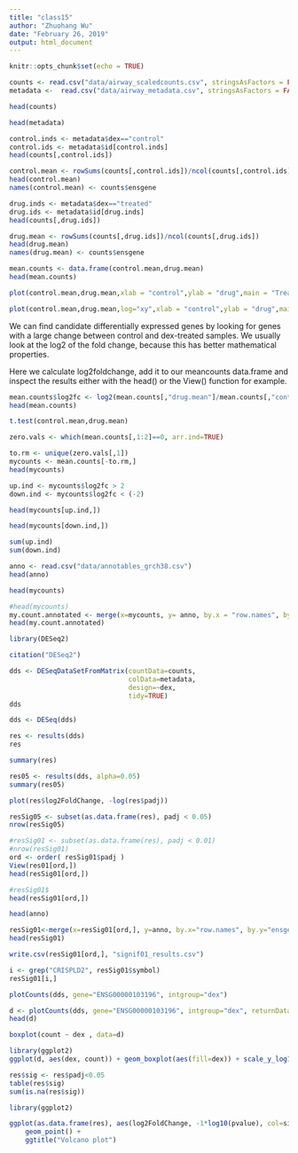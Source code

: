 ```yaml
---
title: "class15"
author: "Zhuohang Wu"
date: "February 26, 2019"
output: html_document
---
```


```r
knitr::opts_chunk$set(echo = TRUE)
```

```r
counts <- read.csv("data/airway_scaledcounts.csv", stringsAsFactors = FALSE)
metadata <-  read.csv("data/airway_metadata.csv", stringsAsFactors = FALSE)
```

```r
head(counts)
```

```r
head(metadata)
```


```r
control.inds <- metadata$dex=="control"
control.ids <- metadata$id[control.inds]
head(counts[,control.ids])
```

```r
control.mean <- rowSums(counts[,control.ids])/ncol(counts[,control.ids])
head(control.mean)
names(control.mean) <- counts$ensgene
```

```r
drug.inds <- metadata$dex=="treated"
drug.ids <- metadata$id[drug.inds]
head(counts[,drug.ids])
```

```r
drug.mean <- rowSums(counts[,drug.ids])/ncol(counts[,drug.ids])
head(drug.mean)
names(drug.mean) <- counts$ensgene
```

```r
mean.counts <- data.frame(control.mean,drug.mean)
head(mean.counts)
```

```r
plot(control.mean,drug.mean,xlab = "control",ylab = "drug",main = "Treated vs. Control")
```


```r
plot(control.mean,drug.mean,log="xy",xlab = "control",ylab = "drug",main = "Treated vs. Control")
```

We can find candidate differentially expressed genes by looking for genes with a large change between control and dex-treated samples. We usually look at the log2 of the fold change, because this has better mathematical properties.

Here we calculate log2foldchange, add it to our meancounts data.frame and inspect the results either with the head() or the View() function for example.

```r
mean.counts$log2fc <- log2(mean.counts[,"drug.mean"]/mean.counts[,"control.mean"])
head(mean.counts)
```

```r
t.test(control.mean,drug.mean)
```

```r
zero.vals <- which(mean.counts[,1:2]==0, arr.ind=TRUE)
```


```r
to.rm <- unique(zero.vals[,1])
mycounts <- mean.counts[-to.rm,]
head(mycounts)
```

```r
up.ind <- mycounts$log2fc > 2
down.ind <- mycounts$log2fc < (-2)
```

```r
head(mycounts[up.ind,])
```

```r
head(mycounts[down.ind,])
```


```r
sum(up.ind)
sum(down.ind)
```

```r
anno <- read.csv("data/annotables_grch38.csv")
head(anno)
```


```r
head(mycounts)
```

```r
#head(mycounts)
my.count.annotated <- merge(x=mycounts, y= anno, by.x = "row.names", by.y = "ensgene")
head(my.count.annotated)
```

```r
library(DESeq2)
```

```r
citation("DESeq2")
```

```r
dds <- DESeqDataSetFromMatrix(countData=counts, 
                              colData=metadata, 
                              design=~dex, 
                              tidy=TRUE)
dds
```

```r
dds <- DESeq(dds)
```

```r
res <- results(dds)
res
```

```r
summary(res)
```

```r
res05 <- results(dds, alpha=0.05)
summary(res05)
```


```r
plot(res$log2FoldChange, -log(res$padj))
```

```r
resSig05 <- subset(as.data.frame(res), padj < 0.05)
nrow(resSig05)
```

```r
#resSig01 <- subset(as.data.frame(res), padj < 0.01)
#nrow(resSig01)
ord <- order( resSig01$padj )
View(res01[ord,])
head(resSig01[ord,])
```

```r
#resSig01$
head(resSig01[ord,])
```



```r
head(anno)
```

```r
resSig01<-merge(x=resSig01[ord,], y=anno, by.x="row.names", by.y="ensgene")
head(resSig01)
```


```r
write.csv(resSig01[ord,], "signif01_results.csv")


```

```r
i <- grep("CRISPLD2", resSig01$symbol)
resSig01[i,]
```

```r
plotCounts(dds, gene="ENSG00000103196", intgroup="dex")
```

```r
d <- plotCounts(dds, gene="ENSG00000103196", intgroup="dex", returnData=TRUE)
head(d)
```

```r
boxplot(count ~ dex , data=d)
```

```r
library(ggplot2)
ggplot(d, aes(dex, count)) + geom_boxplot(aes(fill=dex)) + scale_y_log10() + ggtitle("CRISPLD2")
```

```r
res$sig <- res$padj<0.05
table(res$sig)
sum(is.na(res$sig))
```


```r
library(ggplot2)

ggplot(as.data.frame(res), aes(log2FoldChange, -1*log10(pvalue), col=sig)) + 
    geom_point() + 
    ggtitle("Volcano plot")
```

